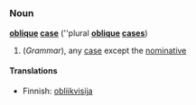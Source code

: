 =={{en}}==
===Noun===
'''[[oblique]] [[case]]''' (''plural '''[[oblique]] [[case]]s''')

#(''Grammar''), any [[case]] except the [[nominative]]

====Translations====
*Finnish: [[obliikvisija]]